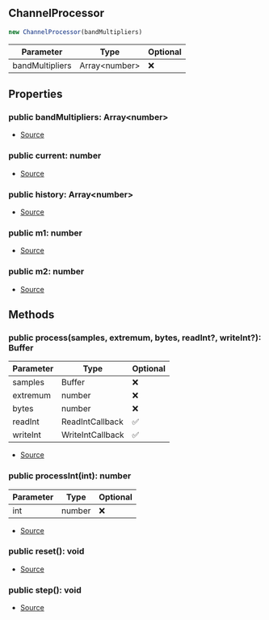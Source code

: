 ## ChannelProcessor


```typescript
new ChannelProcessor(bandMultipliers)
```
| Parameter | Type | Optional |
| ----------- | ----------- | ----------- |
| bandMultipliers | Array\<number> | ❌ |


## Properties
### public bandMultipliers: Array\<number>
- [Source](https://github.com/Androz2091/discord-player/blob/7529a33/packages/equalizer/src/equalizer/ChannelProcessor.ts#L8)
### public current: number
- [Source](https://github.com/Androz2091/discord-player/blob/7529a33/packages/equalizer/src/equalizer/ChannelProcessor.ts#L9)
### public history: Array\<number>
- [Source](https://github.com/Androz2091/discord-player/blob/7529a33/packages/equalizer/src/equalizer/ChannelProcessor.ts#L7)
### public m1: number
- [Source](https://github.com/Androz2091/discord-player/blob/7529a33/packages/equalizer/src/equalizer/ChannelProcessor.ts#L10)
### public m2: number
- [Source](https://github.com/Androz2091/discord-player/blob/7529a33/packages/equalizer/src/equalizer/ChannelProcessor.ts#L11)

## Methods
### public process(samples, extremum, bytes, readInt?, writeInt?): Buffer
| Parameter | Type | Optional |
| ----------- | ----------- | ----------- |
| samples | Buffer | ❌ |
| extremum | number | ❌ |
| bytes | number | ❌ |
| readInt | ReadIntCallback | ✅ |
| writeInt | WriteIntCallback | ✅ |


- [Source](https://github.com/Androz2091/discord-player/blob/7529a33/packages/equalizer/src/equalizer/ChannelProcessor.ts#L43)
### public processInt(int): number
| Parameter | Type | Optional |
| ----------- | ----------- | ----------- |
| int | number | ❌ |


- [Source](https://github.com/Androz2091/discord-player/blob/7529a33/packages/equalizer/src/equalizer/ChannelProcessor.ts#L21)
### public reset(): void
- [Source](https://github.com/Androz2091/discord-player/blob/7529a33/packages/equalizer/src/equalizer/ChannelProcessor.ts#L72)
### public step(): void
- [Source](https://github.com/Androz2091/discord-player/blob/7529a33/packages/equalizer/src/equalizer/ChannelProcessor.ts#L58)